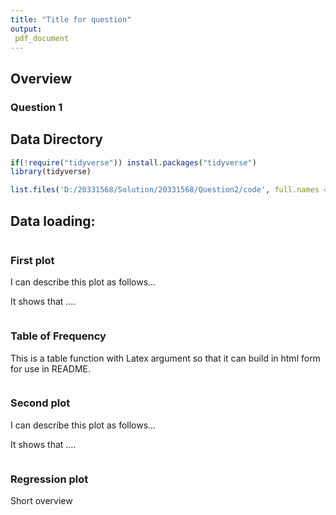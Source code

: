 ```yaml
---
title: "Title for question"
output:
 pdf_document
---
```


## Overview 


### Question 1

## Data Directory 

```r
if(!require("tidyverse")) install.packages("tidyverse")
library(tidyverse)

list.files('D:/20331568/Solution/20331568/Question2/code', full.names = T, recursive = T) %>% as.list() %>% walk(~source(.))
```

## Data loading:
```r

```


### First plot

I can describe this plot as follows...

It shows that ....

```r

```

### Table of Frequency 

This is a table function with Latex argument so that it can build in html form for use in README.

```r

```


### Second plot

I can describe this plot as follows...

It shows that ....

```r

```

### Regression plot

Short overview

```r


```


